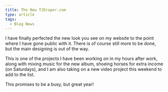 ```yaml
---
title: The New TJDraper.com
type: article
tags:
  - Blog News
---
```


I have finally perfected the new look you see on my website to the point where I have gone public with it. There is of course still more to be done, but the main designing is out of the way.

This is one of the projects I have been working on in my hours after work, along with mixing music for the new album, shoeing horses for extra income (on Saturdays), and I am also taking on a new video project this weekend to add to the list.

This promises to be a busy, but great year!
